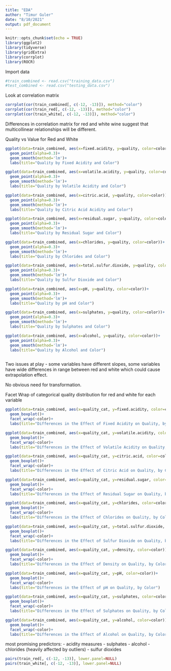 ```yaml
---
title: "EDA"
author: "Timur Guler"
date: "8/10/2021"
output: pdf_document
---
```


```r
knitr::opts_chunk$set(echo = TRUE)
library(ggplot2)
library(tidyverse)
library(gridExtra)
library(corrplot)
library(ROCR)
```

Import data
```r
#train_combined <- read.csv("training_data.csv")
#test_combined <- read.csv("testing_data.csv")


```


Look at correlation matrix
```r
corrplot(cor(train_combined[, c(-12, -13)]), method="color")
corrplot(cor(train_red[, c(-12, -13)]), method="color")
corrplot(cor(train_white[, c(-12, -13)]), method="color")
```
Differences in correlation matrix for red and white wine suggest that multicollinear relationships will be different.


Quality vs Value for Red and White

```r
ggplot(data=train_combined, aes(x=fixed.acidity, y=quality, color=color))+
  geom_point(alpha=0.3)+
  geom_smooth(method='lm')+
  labs(title="Quality by Fixed Acidity and Color")

ggplot(data=train_combined, aes(x=volatile.acidity, y=quality, color=color))+
  geom_point(alpha=0.3)+
  geom_smooth(method='lm')+
  labs(title="Quality by Volatile Acidity and Color")

ggplot(data=train_combined, aes(x=citric.acid, y=quality, color=color))+
  geom_point(alpha=0.3)+
  geom_smooth(method='lm')+
  labs(title="Quality by Citric Acid Acidity and Color")

ggplot(data=train_combined, aes(x=residual.sugar, y=quality, color=color))+
  geom_point(alpha=0.3)+
  geom_smooth(method='lm')+
  labs(title="Quality by Residual Sugar and Color")

ggplot(data=train_combined, aes(x=chlorides, y=quality, color=color))+
  geom_point(alpha=0.3)+
  geom_smooth(method='lm')+
  labs(title="Quality by Chlorides and Color")

ggplot(data=train_combined, aes(x=total.sulfur.dioxide, y=quality, color=color))+
  geom_point(alpha=0.3)+
  geom_smooth(method='lm')+
  labs(title="Quality by Sulfur Dioxide and Color")

ggplot(data=train_combined, aes(x=pH, y=quality, color=color))+
  geom_point(alpha=0.3)+
  geom_smooth(method='lm')+
  labs(title="Quality by pH and Color")

ggplot(data=train_combined, aes(x=sulphates, y=quality, color=color))+
  geom_point(alpha=0.3)+
  geom_smooth(method='lm')+
  labs(title="Quality by Sulphates and Color")

ggplot(data=train_combined, aes(x=alcohol, y=quality, color=color))+
  geom_point(alpha=0.3)+
  geom_smooth(method='lm')+
  labs(title="Quality by Alcohol and Color")



```

Two issues at play - some variables have different slopes, some variables have wide differences in range between red and white which could cause extrapolation effect.

No obvious need for transformation.

Facet Wrap of categorical quality distribution for red and white for each variable

```r
ggplot(data=train_combined, aes(x=quality_cat, y=fixed.acidity, color=color))+
  geom_boxplot()+
  facet_wrap(~color)+
  labs(title="Differences in the Effect of Fixed Acidity on Quality, by Color")

ggplot(data=train_combined, aes(x=quality_cat, y=volatile.acidity, color=color))+
  geom_boxplot()+
  facet_wrap(~color)+
  labs(title="Differences in the Effect of Volatile Acidity on Quality, by Color")

ggplot(data=train_combined, aes(x=quality_cat, y=citric.acid, color=color))+
  geom_boxplot()+
  facet_wrap(~color)+
  labs(title="Differences in the Effect of Citric Acid on Quality, by Color")

ggplot(data=train_combined, aes(x=quality_cat, y=residual.sugar, color=color))+
  geom_boxplot()+
  facet_wrap(~color)+
  labs(title="Differences in the Effect of Residual Sugar on Quality, by Color")

ggplot(data=train_combined, aes(x=quality_cat, y=chlorides, color=color))+
  geom_boxplot()+
  facet_wrap(~color)+
  labs(title="Differences in the Effect of Chlorides on Quality, by Color")

ggplot(data=train_combined, aes(x=quality_cat, y=total.sulfur.dioxide, color=color))+
  geom_boxplot()+
  facet_wrap(~color)+
  labs(title="Differences in the Effect of Sulfur Dioxide on Quality, by Color")

ggplot(data=train_combined, aes(x=quality_cat, y=density, color=color))+
  geom_boxplot()+
  facet_wrap(~color)+
  labs(title="Differences in the Effect of Density on Quality, by Color")

ggplot(data=train_combined, aes(x=quality_cat, y=pH, color=color))+
  geom_boxplot()+
  facet_wrap(~color)+
  labs(title="Differences in the Effect of pH on Quality, by Color")

ggplot(data=train_combined, aes(x=quality_cat, y=sulphates, color=color))+
  geom_boxplot()+
  facet_wrap(~color)+
  labs(title="Differences in the Effect of Sulphates on Quality, by Color")

ggplot(data=train_combined, aes(x=quality_cat, y=alcohol, color=color))+
  geom_boxplot()+
  facet_wrap(~color)+
  labs(title="Differences in the Effect of Alcohol on Quality, by Color")

```

most promising predictors:
- acidity measures
- sulphates
- alcohol
- chlorides (heavily affected by outliers)
- sulfur dioxides



```r
pairs(train_red[, c(-12, -13)], lower.panel=NULL)
pairs(train_white[, c(-12, -13)], lower.panel=NULL)
```




